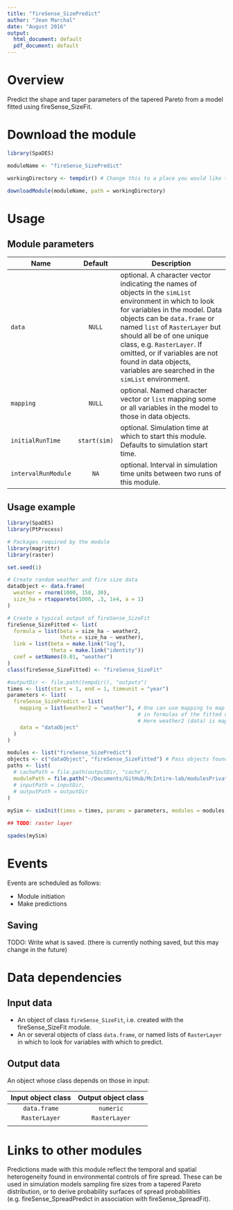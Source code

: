 ```yaml
---
title: "fireSense_SizePredict"
author: "Jean Marchal"
date: "August 2016"
output:
  html_document: default
  pdf_document: default
---
```


# Overview
Predict the shape and taper parameters of the tapered Pareto from a model fitted using fireSense_SizeFit.

# Download the module
```r
library(SpaDES)

moduleName <- "fireSense_SizePredict"

workingDirectory <- tempdir() # Change this to a place you would like to put the model, if desired.

downloadModule(moduleName, path = workingDirectory)
```

# Usage
## Module parameters
Name|Default|Description
----|:-------:|---------------------------------------------------------------------
`data`|`NULL`|optional. A character vector indicating the names of objects in the `simList` environment in which to look for variables in the model. Data objects can be `data.frame` or named `list` of `RasterLayer` but should all be of one unique class, e.g. `RasterLayer`. If omitted, or if variables are not found in data objects, variables are searched in the `simList` environment.
`mapping`|`NULL`|optional. Named character vector or `list` mapping some or all variables in the model to those in data objects.
`initialRunTime`|`start(sim)`|optional. Simulation time at which to start this module. Defaults to simulation start time.
`intervalRunModule`|`NA`|optional. Interval in simulation time units between two runs of this module.

## Usage example
```r
library(SpaDES)
library(PtProcess)

# Packages required by the module
library(magrittr)
library(raster)

set.seed(1)

# Create random weather and fire size data
dataObject <- data.frame(
  weather = rnorm(1000, 150, 30),
  size_ha = rtappareto(1000, .3, 1e4, a = 1)
)

# Create a typical output of fireSense_SizeFit
fireSense_SizeFitted <- list(
  formula = list(beta = size_ha ~ weather2,
                 theta = size_ha ~ weather),
  link = list(beta = make.link("log"),
              theta = make.link("identity"))
  coef = setNames(0.01, "weather")
)
class(fireSense_SizeFitted) <- "fireSense_SizeFit"

#outputDir <- file.path(tempdir(), "outputs")
times <- list(start = 1, end = 1, timeunit = "year")
parameters <- list(
  fireSense_SizePredict = list(
    mapping = list(weather2 = "weather"), # One can use mapping to map variables in data to those
                                          # in formulas of the fitted object.
                                          # Here weather2 (data) is mapped to weather (formula).
    data = "dataObject"
  )
)

modules <- list("fireSense_SizePredict")
objects <- c("dataObject", "fireSense_SizeFitted") # Pass objects found in the global environment to the simList environment
paths <- list(
  # cachePath = file.path(outputDir, "cache"),
  modulePath = file.path("~/Documents/GitHub/McIntire-lab/modulesPrivate/") ## TODO: change this to tempdir()
  # inputPath = inputDir,
  # outputPath = outputDir
)
 
mySim <- simInit(times = times, params = parameters, modules = modules, objects = objects, paths = paths)

## TODO: raster layer

spades(mySim)
```

# Events
Events are scheduled as follows:

- Module initiation
- Make predictions

## Saving
TODO: Write what is saved. (there is currently nothing saved, but this may change in the future)

# Data dependencies
## Input data
- An object of class `fireSense_SizeFit`, i.e. created with the fireSense_SizeFit module.
- An or several objects of class `data.frame`, or named lists of `RasterLayer` in which to look for variables with which to predict.

## Output data
An object whose class depends on those in input:

Input object class | Output object class
:-:|:-:
`data.frame` | `numeric`
`RasterLayer` | `RasterLayer`
||

# Links to other modules
Predictions made with this module reflect the temporal and spatial heterogeneity found in environmental controls of fire spread. These can be used in simulation models sampling fire sizes from a tapered Pareto distribution, or to derive probability surfaces of spread probabilities (e.g. fireSense_SpreadPredict in association with fireSense_SpreadFit).

